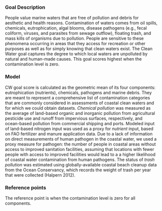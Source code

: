 ### Goal Description

People value marine waters that are free of pollution and debris for aesthetic and health reasons. Contamination of waters comes from oil spills, chemicals, eutrophication, algal blooms, disease pathogens (e.g., fecal coliform, viruses, and parasites from sewage outflow), floating trash, and mass kills of organisms due to pollution. People are sensitive to these phenomena occurring in areas that they access for recreation or other purposes as well as for simply knowing that clean waters exist. The Clean Water goal captures the degree to which local waters are unpolluted by natural and human-made causes. This goal scores highest when the contamination level is zero.

### Model

CW goal score is calculated as the geometric mean of its four components: eutrophication (nutrients), chemicals, pathogens and marine debris. They are meant to represent a comprehensive list of contamination categories that are commonly considered in assessments of coastal clean waters and for which we could obtain datasets. _Chemical pollution_ was measured as the average of land-based organic and inorganic pollution from agricultural pesticide use and runoff from impervious surfaces, respectively, and ocean-based pollution from commercial shipping and ports. Modeled input of land-based nitrogen input was used as a proxy for _nutrient_ input, based on FAO fertilizer and manure application data. Due to a lack of information on direct measurements of human pathogen in the coastal water, we used a proxy measure for pathogen: the number of people in coastal areas without access to improved sanitation facilities, assuming that locations with fewer people with access to improved facilities would lead to a a higher likelihood of coastal water contamination from human pathogens. The status of _trash pollution_ was estimated using globally-available coastal beach cleanup data from the Ocean Conservancy, which records the weight of trash per year that were collected (Halpern 2012). 

### Reference points 

The reference point is when the contamination level is zero for all components.






